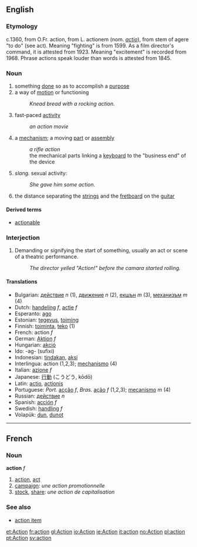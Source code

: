 ==English==
=== Etymology ===
c.1360, from O.Fr. action, from L. actionem (nom. ''[[actio]]''), from stem of agere "to do" (see act). Meaning "fighting" is from 1599. As a film director's command, it is attested from 1923. Meaning "excitement" is recorded from 1968. Phrase actions speak louder than words is attested from 1845.

===Noun===
# something [[done]] so as to accomplish a [[purpose]]
# a way of [[motion]] or functioning
#: ''Knead bread with a rocking action.''
# fast-paced [[activity]]
#: ''an action movie''
# a [[mechanism]]; a moving [[part]] or [[assembly]]
#: ''a rifle action''
#: the mechanical parts linking a [[keyboard]] to the "business end" of the device
# ''slang.'' sexual activity:
#: ''She gave him some action.''
#the distance separating the [[strin]]gs and the [[fretboard]] on the [[guitar]]

====Derived terms====
*[[actionable]]

===Interjection===
# Demanding or signifying the start of something, usually an act or scene of a theatric performance.
#: ''The director yelled "Action!" before the camara started rolling.''

====Translations====
*Bulgarian: [[действие]] ''n'' (1), [[движение]] ''n'' (2), [[екшън]] ''m'' (3), [[механизъм]] ''m'' (4)
*Dutch: [[handeling]] ''f'', [[actie]] ''f''
*Esperanto: [[ago]]
*Estonian: [[tegevus]], [[toiming]]
*Finnish: [[toiminta]], [[teko]] (1)
*French: action ''f''
*German: [[Aktion]] ''f''
*Hungarian: [[akció]]
*Ido: -ag- (sufixi)
*Indonesian: [[tindak]]an, [[aksi]] 
*Interlingua: action (1,2,3); [[mechanismo]] (4)
*Italian: [[azione]] ''f'' 
*Japanese: [[行動]] (こうどう, kōdō) 
*Latin: [[actio]], [[actionis]]
*Portuguese: ''Port.'' [[acção]] ''f'', ''Bras.'' [[ação]] ''f'' (1,2,3); [[mecanismo]] ''m'' (4)
*Russian: [[действие]] ''n''
*Spanish: [[acción]] ''f'' 
*Swedish: [[handling]] ''f'' 
*Volapük: [[dun]], [[dunot]]

----

==French==
===Noun===
'''action''' ''f''

# [[action]], [[act]]
# [[campaign]]: ''une action promotionnelle''
# [[stock]], [[share]]: ''une action de capitalisation''

===See also===
*[[action item]]

[[et:Action]]
[[fr:action]]
[[gl:Action]]
[[io:Action]]
[[ie:Action]]
[[it:action]]
[[no:Action]]
[[pl:action]]
[[pt:Action]]
[[sv:action]]